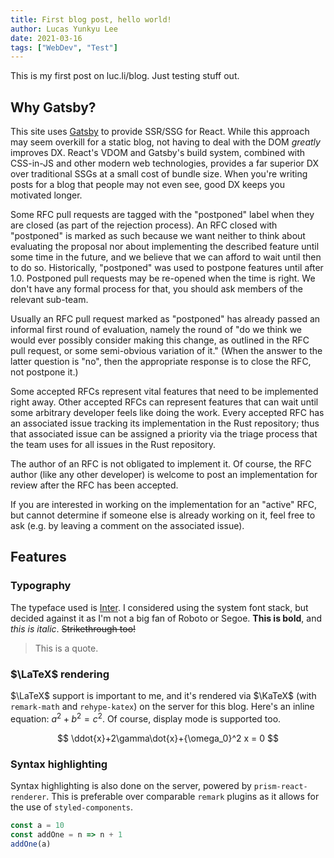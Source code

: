```yaml
---
title: First blog post, hello world!
author: Lucas Yunkyu Lee
date: 2021-03-16
tags: ["WebDev", "Test"]
---
```


This is my first post on <Link to="/blog">luc.li/blog</Link>. Just testing stuff out.

## Why Gatsby?

This site uses [Gatsby](https://gatsbyjs.org) to provide SSR/SSG for React.
While this approach may seem overkill for a static blog, not having to deal with the DOM _greatly_ improves DX.
React's VDOM and Gatsby's build system, combined with CSS-in-JS and other modern web technologies, provides a far superior DX over traditional SSGs at a small cost of bundle size.
When you're writing posts for a blog that people may not even see, good DX keeps you motivated longer.

Some RFC pull requests are tagged with the "postponed" label when they are closed (as part of the rejection process). An RFC closed with "postponed" is marked as such because we want neither to think about evaluating the proposal nor about implementing the described feature until some time in the future, and we believe that we can afford to wait until then to do so. Historically, "postponed" was used to postpone features until after 1.0. Postponed pull requests may be re-opened when the time is right. We don't have any formal process for that, you should ask members of the relevant sub-team.

Usually an RFC pull request marked as "postponed" has already passed an informal first round of evaluation, namely the round of "do we think we would ever possibly consider making this change, as outlined in the RFC pull request, or some semi-obvious variation of it." (When the answer to the latter question is "no", then the appropriate response is to close the RFC, not postpone it.)

Some accepted RFCs represent vital features that need to be implemented right away. Other accepted RFCs can represent features that can wait until some arbitrary developer feels like doing the work. Every accepted RFC has an associated issue tracking its implementation in the Rust repository; thus that associated issue can be assigned a priority via the triage process that the team uses for all issues in the Rust repository.

The author of an RFC is not obligated to implement it. Of course, the RFC author (like any other developer) is welcome to post an implementation for review after the RFC has been accepted.

If you are interested in working on the implementation for an "active" RFC, but cannot determine if someone else is already working on it, feel free to ask (e.g. by leaving a comment on the associated issue).

## Features

### Typography

The typeface used is [Inter](https://rsms.me/inter).
I considered using the system font stack, but decided against it as I'm not a big fan of Roboto or Segoe.
**This is bold**, and _this is italic_. ~~Strikethrough too!~~

> This is a quote.

### $\LaTeX$ rendering

$\LaTeX$ support is important to me, and it's rendered via $\KaTeX$ (with `remark-math` and `rehype-katex`) on the server for this blog.
Here's an inline equation: $a^2 + b^2 = c^2$.
Of course, display mode is supported too.

$$
\ddot{x}+2\gamma\dot{x}+{\omega_0}^2 x = 0
$$

### Syntax highlighting

Syntax highlighting is also done on the server, powered by `prism-react-renderer`.
This is preferable over comparable `remark` plugins as it allows for the use of `styled-components`.

```js
const a = 10
const addOne = n => n + 1
addOne(a)
```

